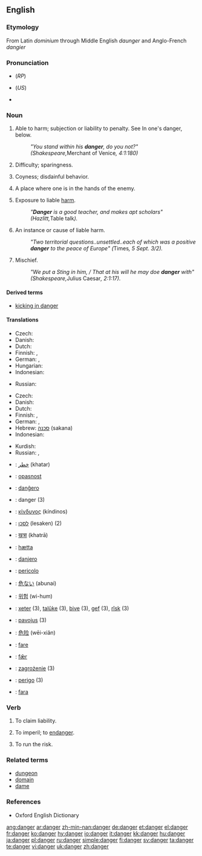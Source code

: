 ==English==

===Etymology===
From Latin ''dominium'' through Middle English ''daunger'' and Anglo-French ''dangier''

===Pronunciation===
* {{IPA|/deɪn.ʤə/}} (''RP'')
* {{IPA|ˈdeɪndʒɝ}} (''US'')
* {{audio|en-us-danger.ogg|Audio (US)}}

===Noun===
{{en-noun}}

# {{obsolete}} Able to harm; subjection or liability to penalty. See In one's danger, below.
#:''"You stand within his '''danger''', do you not?" (Shakespeare, ''Merchant of Venice'', 4:1:180)''
# {{obsolete}} Difficulty; sparingness.
# {{obsolete}} Coyness; disdainful behavior.
# {{obsolete}} A place where one is in the hands of the enemy.
# Exposure to liable [[harm]].
#:''"'''Danger''' is a good teacher, and makes apt scholars" (Hazlitt, ''Table talk'').''
# An instance or cause of liable harm.
#:''"Two territorial questions..unsettled..each of which was a positive '''danger''' to the peace of Europe" (''Times'', 5 Sept. 3/2).''
# Mischief.
#:''"We put a Sting in him, / That at his will he may doe '''danger''' with" (Shakespeare, ''Julius Caesar'', 2:1:17).''

====Derived terms====
*[[kicking in danger]]

====Translations====
{{trans-top|exposure to liable harm}}
* Czech: {{t-|cs|nebezpečí|n}}
* Danish: {{t|da|fare|c}}
* Dutch: {{t+|nl|gevaar|n}}
* Finnish: {{t+|fi|vaara}}, {{t+|fi|uhka}}
* German: {{t+|de|Gefahr|f}}, {{t+|de|Risiko|n}}
* Hungarian: {{t+|hu|veszély}}
* Indonesian: {{t-|id|bahaya|xs=Indonesian}}
{{trans-mid}}
* Russian: {{t+|ru|опасность|f|cs=Cyrl|tr=opásnost'|sc=Cyrl}}
{{trans-bottom}}

{{trans-top|instance or cause of liable harm}}
* Czech: {{t-|cs|nebezpečí|n}}
* Danish: {{t|da|fare|c}}
* Dutch: {{t+|nl|gevaar|n}}
* Finnish: {{t+|fi|uhka}}, {{t+|fi|vaara}}
* German: {{t+|de|Gefahr|f}}, {{t+|de|Bedrohung|f}}
* Hebrew: [[סכנה]] (sakana) {{f}}
* Indonesian: {{t-|id|bahaya|xs=Indonesian}}
{{trans-mid}}
* Kurdish: {{KUchar|[[په‌رێشان]]}}
* Russian: {{t+|ru|опасность|f|cs=Cyrl|tr=opásnost'|sc=Cyrl}}, {{t+|ru|угроза|f|cs=Cyrl|tr=ugróza|sc=Cyrl}}
{{trans-bottom}}

{{ttbc-top}}
*{{ttbc|Arabic}}: [[خطر]] (khatar)
*{{ttbc|Croatian}}: [[opasnost]]
*{{ttbc|Esperanto}}: [[danĝero]]
*{{ttbc|French}}: danger {{m}} (3)
*{{ttbc|Greek}}:  [[κίνδυνος]] (kíndinos) {{m}}
*{{ttbc|Hebrew}}: [[לסכן]] (lesaken) (2)
*{{ttbc|Hindi}}: [[खत्रा]] (khatrā)
*{{ttbc|Icelandic}}: [[hætta]]
*{{ttbc|Ido}}: [[danjero]]
{{ttbc-mid}}
*{{ttbc|Italian}}: [[pericolo]]
*{{ttbc|Japanese}}: [[危ない]] (abunai)
*{{ttbc|Korean}}: [[위험]] (wi-hum)
*{{ttbc|Kurdish}}: [[xeter]] {{f}} (3), [[talûke]] {{f}} (3), [[bive]] {{f}} (3), [[gef]] {{f}} (3), [[rîsk]] {{f}} (3)
*{{ttbc|Lithuanian}}: [[pavojus]] {{m}} (3)
*{{ttbc|Mandarin}}: [[危险]] (wēi-xiǎn)
*{{ttbc|Norwegian}}: [[fare]]
*{{ttbc|Old English}}: [[fær|fǣr]] {{m}}
*{{ttbc|Polish}}: [[zagrożenie]] {{n}} (3)
*{{ttbc|Portuguese}}: [[perigo]] {{m}} (3)
*{{ttbc|Swedish}}: [[fara]]
{{ttbc-bottom}}

===Verb===
{{en-verb}}

# {{obsolete}} To claim liability.
# {{obsolete}} To imperil; to [[endanger]].
# {{obsolete}} To run the risk.

===Related terms===
*[[dungeon]]
*[[domain]]
*[[dame]]

===References===
*Oxford English Dictionary

[[ang:danger]]
[[ar:danger]]
[[zh-min-nan:danger]]
[[de:danger]]
[[et:danger]]
[[el:danger]]
[[fr:danger]]
[[ko:danger]]
[[hy:danger]]
[[io:danger]]
[[it:danger]]
[[kk:danger]]
[[hu:danger]]
[[ja:danger]]
[[pl:danger]]
[[ru:danger]]
[[simple:danger]]
[[fi:danger]]
[[sv:danger]]
[[ta:danger]]
[[te:danger]]
[[vi:danger]]
[[uk:danger]]
[[zh:danger]]